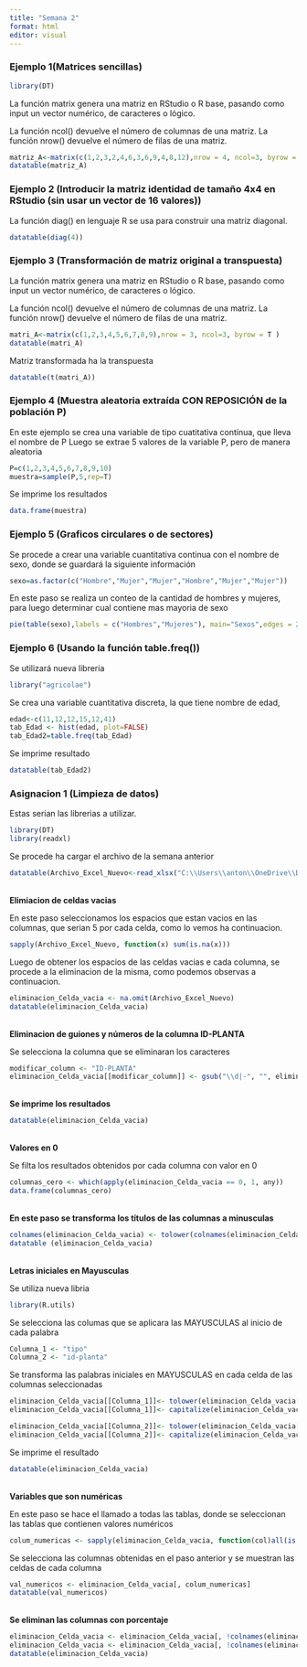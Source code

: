 ```yaml
---
title: "Semana 2"
format: html
editor: visual
---
```


### Ejemplo 1(Matrices sencillas)

```r
library(DT)
```

La función matrix genera una matriz en RStudio o R base, pasando como input un vector numérico, de caracteres o lógico.

La función ncol() devuelve el número de columnas de una matriz. La función nrow() devuelve el número de filas de una matriz.

```r
matriz_A<-matrix(c(1,2,3,2,4,6,3,6,9,4,8,12),nrow = 4, ncol=3, byrow = T )
datatable(matriz_A)
```

### Ejemplo 2 (Introducir la matriz identidad de tamaño 4x4 en RStudio (sin usar un vector de 16 valores))

La función diag() en lenguaje R se usa para construir una matriz diagonal.

```r
datatable(diag(4))
```

### Ejemplo 3 (Transformación de matriz original a transpuesta)

La función matrix genera una matriz en RStudio o R base, pasando como input un vector numérico, de caracteres o lógico.

La función ncol() devuelve el número de columnas de una matriz. La función nrow() devuelve el número de filas de una matriz.

```r
matri_A<-matrix(c(1,2,3,4,5,6,7,8,9),nrow = 3, ncol=3, byrow = T )
datatable(matri_A)
```

Matriz transformada ha la transpuesta

```r
datatable(t(matri_A))
```

### Ejemplo 4 (Muestra aleatoria extraída CON REPOSICIÓN de la población P)

En este ejemplo se crea una variable de tipo cuatitativa contínua, que lleva el nombre de P Luego se extrae 5 valores de la variable P, pero de manera aleatoria

```r
P=c(1,2,3,4,5,6,7,8,9,10)
muestra=sample(P,5,rep=T)
```

Se imprime los resultados

```r
data.frame(muestra)
```

### Ejemplo 5 (Graficos circulares o de sectores)

Se procede a crear una variable cuantitativa continua con el nombre de sexo, donde se guardará la siguiente información

```r
sexo=as.factor(c("Hombre","Mujer","Mujer","Hombre","Mujer","Mujer"))
```

En este paso se realiza un conteo de la cantidad de hombres y mujeres, para luego determinar cual contiene mas mayoria de sexo

```r
pie(table(sexo),labels = c("Hombres","Mujeres"), main="Sexos",edges = 200)
```

### Ejemplo 6 (Usando la función table.freq())

Se utilizará nueva libreria

```r
library("agricolae")
```

Se crea una variable cuantitativa discreta, la que tiene nombre de edad,

```r
edad<-c(11,12,12,15,12,41)
tab_Edad <- hist(edad, plot=FALSE)
tab_Edad2=table.freq(tab_Edad)
```

Se imprime resultado

```r
datatable(tab_Edad2)
```

### Asignacion 1 (Limpieza de datos)

Estas serian las librerias a utilizar.

```r
library(DT)
library(readxl)
```

Se procede ha cargar el archivo de la semana anterior

```r
datatable(Archivo_Excel_Nuevo<-read_xlsx("C:\\Users\\anton\\OneDrive\\Documentos\\Ejemplos_R\\datos_energia.xlsx"))
```

<br> **Elimiacion de celdas vacias**

En este paso seleccionamos los espacios que estan vacios en las columnas, que serian 5 por cada celda, como lo vemos ha continuacion.

```r
sapply(Archivo_Excel_Nuevo, function(x) sum(is.na(x)))
```

Luego de obtener los espacios de las celdas vacias e cada columna, se procede a la eliminacion de la misma, como podemos observas a continuacion.

```r
eliminacion_Celda_vacia <- na.omit(Archivo_Excel_Nuevo)
datatable(eliminacion_Celda_vacia)
```

<br> **Eliminacion de guiones y números de la columna ID-PLANTA**

Se selecciona la columna que se eliminaran los caracteres

```r
modificar_column <- "ID-PLANTA"
eliminacion_Celda_vacia[[modificar_column]] <- gsub("\\d|-", "", eliminacion_Celda_vacia[[modificar_column]])
```

<br> **Se imprime los resultados**

```r
datatable(eliminacion_Celda_vacia)
```

<br> **Valores en 0**

Se filta los resultados obtenidos por cada columna con valor en 0

```r
columnas_cero <- which(apply(eliminacion_Celda_vacia == 0, 1, any))
data.frame(columnas_cero)
```

<br> **En este paso se transforma los títulos de las columnas a minusculas**

```r
colnames(eliminacion_Celda_vacia) <- tolower(colnames(eliminacion_Celda_vacia))
datatable (eliminacion_Celda_vacia)
```

<br> **Letras iniciales en Mayusculas**

Se utiliza nueva libria

```r
library(R.utils)
```

Se selecciona las columas que se aplicara las MAYUSCULAS al inicio de cada palabra

```r
Columna_1 <- "tipo"
Columna_2 <- "id-planta"
```

Se transforma las palabras iniciales en MAYUSCULAS en cada celda de las columnas seleccionadas

```r
eliminacion_Celda_vacia[[Columna_1]]<- tolower(eliminacion_Celda_vacia[[Columna_1]])
eliminacion_Celda_vacia[[Columna_1]]<- capitalize(eliminacion_Celda_vacia[[Columna_1]])

eliminacion_Celda_vacia[[Columna_2]]<- tolower(eliminacion_Celda_vacia[[Columna_2]])
eliminacion_Celda_vacia[[Columna_2]]<- capitalize(eliminacion_Celda_vacia[[Columna_2]])
```

Se imprime el resultado

```r
datatable(eliminacion_Celda_vacia)
```

<br> **Variables que son numéricas**

En este paso se hace el llamado a todas las tablas, donde se seleccionan las tablas que contienen valores numéricos

```r
colum_numericas <- sapply(eliminacion_Celda_vacia, function(col)all(is.numeric(col)))
```

Se selecciona las columnas obtenidas en el paso anterior y se muestran las celdas de cada columna

```r
val_numericos <- eliminacion_Celda_vacia[, colum_numericas]
datatable(val_numericos)
```

<br> **Se eliminan las columnas con porcentaje**

```r
eliminacion_Celda_vacia <- eliminacion_Celda_vacia[, !colnames(eliminacion_Celda_vacia) %in% "%gb"]
eliminacion_Celda_vacia <- eliminacion_Celda_vacia[, !colnames(eliminacion_Celda_vacia) %in% "%ci"]
datatable(eliminacion_Celda_vacia)
```
